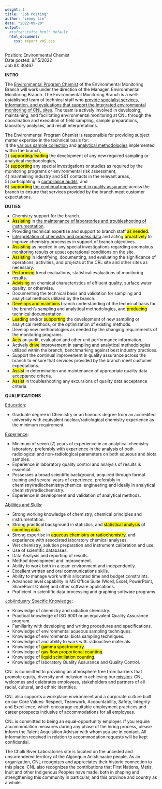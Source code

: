 ```yaml
---
weight: 1
title: "Job Posting"
author: "Lenny Lin"
date: "2022-09-20"
output: 
  #tufte::tufte_html: default
  html_document:
    css: report_v05.css
---
```


Position: Environmental Chemist  
Date posted: 9/15/2022  
Job ID: 30467

**INTRO**  

The <u>Environmental Program Chemist</u> of the Environmental Monitoring Branch will work under the direction of the Manager, Environmental Monitoring Branch. The Environmental Monitoring Branch is a well-established team of technical staff who <u>provide specialist services, information, and evaluations that support the integrated environmental monitoring of CNL sites</u>. The team is actively involved in developing, maintaining, and facilitating environmental monitoring at CNL through the coordination and execution of field sampling, sample preparations, laboratory analyses, and result interpretations.  

The Environmental Program Chemist is responsible for providing subject matter expertise in the technical basis for:   
1) the <u>various sample collection</u> and <u>analytical methodologies</u> implemented within the branch,   
2) <mark class = "lemon">supporting</mark>/<mark class = "blue">leading</mark> the development of any new required sampling or analytical methodologies,   
3) <mark class = "lemon">supporting</mark> any special investigations or studies as required by the monitoring programs or environmental risk assessment,   
4) maintaining industry and S&T contacts in the relevant areas,  
5) participating in <u>compliance audits</u>, and  
6) <mark class = "lemon">supporting</mark> <u>the continual improvement in quality assurance</u> across the branch to ensure that services provided by the branch meet customer expectations.  

**DUTIES**  

- Chemistry support for the branch.  
- <mark class = "lemon">Assisting</mark> in <u>the maintenance of laboratories and troubleshooting of instrumentation</u>.  
- Providing technical expertise and support to branch staff <mark class = "lemon">as needed</mark>.  
- <u>Interpretation of chemistry and process data</u> and acting <mark class = "blue">proactively</mark> to improve chemistry processes in support of branch objectives.  
- <mark class = "lemon">Assisting</mark> as needed in any special investigations regarding anomalous monitoring results or upset operational conditions on the site.   
- <mark class = "lemon">Assisting</mark> in identifying, documenting, and evaluating the significance of operations, activities, and projects at the CRL site and other sites as necessary.  
- <mark class = "blue">Performing</mark> trend evaluations, statistical evaluations of monitoring results.  
- <mark class = "lemon">Advising</mark> on chemical characteristics of effluent quality, surface water quality, or otherwise.  
- Documenting the technical basis and validation for sampling and analytical methods utilized by the branch.  
- <mark class = "blue">Develops and maintains</mark> branch understanding of the technical basis for the branch’s sampling and analytical methodologies, and <mark class = "blue">producing</mark> technical documentation.  
- <mark class = "blue">Leading</mark> and/or <mark class = "lemon">supporting</mark> the development of new sampling or analytical methods, or the optimization of existing methods.  
- Develop new methodologies as needed by the changing requirements of the monitoring programs.  
- <mark class = "blue">Acts</mark> on audit, evaluation and other unit performance information.  
- Actively <mark class = "blue">drive</mark> improvement in sampling and analytical methodologies utilized within the branch, benchmarking against best industry practices.
- Support the continual improvement in quality assurance across the branch to ensure that services provided by the branch meet customer expectations.
- <mark class = "lemon">Assist</mark> in determination and maintenance of appropriate quality data acceptance criteria.
- <mark class = "lemon">Assist</mark> in troubleshooting any excursions of quality data acceptance criteria.

**QUALIFICATIONS**  

<u>Education</u>:

- Graduate degree in Chemistry or an honours degree from an accredited university with equivalent nuclear/radiological chemistry experience as the minimum requirement.

<u>Experience</u>:

- Minimum of seven (7) years of experience in an analytical chemistry laboratory, preferably with experience in the analysis of both radiological and non-radiological parameters on both aqueous and biota samples.
- Experience in laboratory quality control and analysis of results is essential.
- Possesses a broad scientific background, acquired through formal training and several years of experience, preferably in chemistry/radiochemistry/chemical engineering and ideally in analytical chemistry/radiochemistry.
- Experience in development and validation of analytical methods.

<u>Abilities and Skills</u>:

- Strong working knowledge of chemistry, chemical principles and instrumentation.
- Strong practical background in statistics, and <mark class = "lemon">statistical analysis</mark> of <mark class = "lemon">counting data</mark>.
- Strong expertise in <mark class = "lemon">aqueous chemistry or radiochemistry</mark>, and experience with associated laboratory chemical analyses.
- Wet chemistry, solution preparation and instrument calibration and use.
- Use of scientific databases.
- Data Analysis and reporting of results.
- Method development and improvement.
- Ability to work both in a team environment and independently.
- Excellent written and oral communications skills.
- Ability to manage work within allocated time and budget constraints.
- Advanced level capability in MS Office Suite (Word, Excel, PowerPoint, SharePoint Online) and other software applications.
- Proficient in scientific data processing and graphing software programs.

<u>Job/Industry Specific Knowledge</u>:

- Knowledge of chemistry and radiation chemistry.
- Practical knowledge of ISO 9001 or an equivalent Quality Assurance program.
- Familiarity with developing and writing procedures and specifications.
- Knowledge of environmental aqueous sampling techniques.
- Knowledge of environmental biota sampling techniques.
- Knowledge of and ability to work with radioactive materials.
- Knowledge of <mark class = "lemon">gamma spectrometry</mark>.
- Knowledge of <mark class = "lemon">gas flow proportional counting</mark>.
- Knowledge of <mark class = "lemon">liquid scintillation counting</mark>.
- Knowledge of laboratory Quality Assurance and Quality Control.

CNL is committed to providing an atmosphere free from barriers that promote equity, diversity and inclusion in achieving our [mission](https://www.cnl.ca/about-cnl/corporate-profile-mission-and-values/). CNL welcomes and celebrates employees, stakeholders and partners of all racial, cultural, and ethnic identities.

CNL also supports a workplace environment and a corporate culture built on our Core Values: Respect, Teamwork, Accountability, Safety, Integrity and Excellence, which encourage equitable employment practices and career prospects inclusive of accommodations for all employees.

CNL is committed to being an equal-opportunity employer. If you require accommodation measures during any phase of the hiring process, please inform the Talent Acquisition Advisor with whom you are in contact. All information received in relation to accommodation requests will be kept confidential.

The Chalk River Laboratories site is located on the unceded and unsurrendered territory of the Algonquin Anishinaabe people. As an organization, CNL recognizes and appreciates their historic connection to this place. CNL also recognizes the contributions that First Nations, Métis, Inuit and other Indigenous Peoples have made, both in shaping and strengthening this community in particular, and this province and country as a whole.